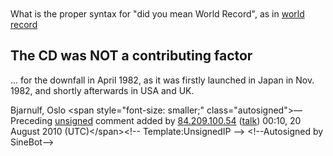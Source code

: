 <article id="26226351" title=Talk:Record World>
	<talkpage id="26226351" title="Talk:Record World">
What is the proper syntax for &quot;did you mean World Record&quot;, as in [[world record]]

== The CD was NOT a contributing factor ==

... for the downfall in April 1982, as it was firstly launched in Japan in Nov. 1982, and shortly afterwards in USA and UK. 

Bjarnulf, Oslo  &lt;span style=&quot;font-size: smaller;&quot; class=&quot;autosigned&quot;&gt;—Preceding [[Wikipedia:Signatures|unsigned]] comment added by [[Special:Contributions/84.209.100.54|84.209.100.54]] ([[User talk:84.209.100.54|talk]]) 00:10, 20 August 2010 (UTC)&lt;/span&gt;&lt;!-- Template:UnsignedIP --&gt; &lt;!--Autosigned by SineBot--&gt;
	</talkpage>
</article>